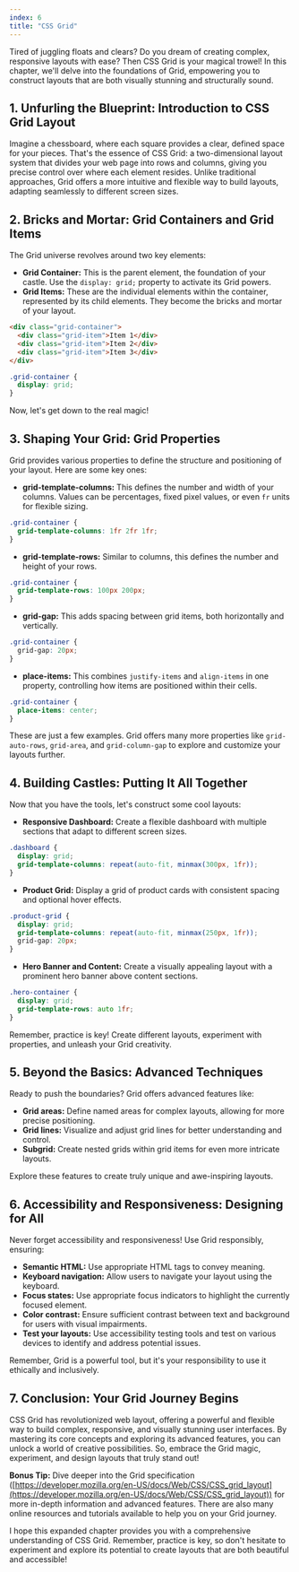 ```yaml
---
index: 6
title: "CSS Grid"
---
```


Tired of juggling floats and clears? Do you dream of creating complex, responsive layouts with ease? Then CSS Grid is your magical trowel! In this chapter, we'll delve into the foundations of Grid, empowering you to construct layouts that are both visually stunning and structurally sound.

## 1. Unfurling the Blueprint: Introduction to CSS Grid Layout

Imagine a chessboard, where each square provides a clear, defined space for your pieces. That's the essence of CSS Grid: a two-dimensional layout system that divides your web page into rows and columns, giving you precise control over where each element resides. Unlike traditional approaches, Grid offers a more intuitive and flexible way to build layouts, adapting seamlessly to different screen sizes.

## 2. Bricks and Mortar: Grid Containers and Grid Items

The Grid universe revolves around two key elements:

- **Grid Container:** This is the parent element, the foundation of your castle. Use the `display: grid;` property to activate its Grid powers.
- **Grid Items:** These are the individual elements within the container, represented by its child elements. They become the bricks and mortar of your layout.

```html
<div class="grid-container">
  <div class="grid-item">Item 1</div>
  <div class="grid-item">Item 2</div>
  <div class="grid-item">Item 3</div>
</div>
```

```css
.grid-container {
  display: grid;
}
```

Now, let's get down to the real magic!

## 3. Shaping Your Grid: Grid Properties

Grid provides various properties to define the structure and positioning of your layout. Here are some key ones:

- **grid-template-columns:** This defines the number and width of your columns. Values can be percentages, fixed pixel values, or even `fr` units for flexible sizing.

```css
.grid-container {
  grid-template-columns: 1fr 2fr 1fr;
}
```

- **grid-template-rows:** Similar to columns, this defines the number and height of your rows.

```css
.grid-container {
  grid-template-rows: 100px 200px;
}
```

- **grid-gap:** This adds spacing between grid items, both horizontally and vertically.

```css
.grid-container {
  grid-gap: 20px;
}
```

- **place-items:** This combines `justify-items` and `align-items` in one property, controlling how items are positioned within their cells.

```css
.grid-container {
  place-items: center;
}
```

These are just a few examples. Grid offers many more properties like `grid-auto-rows`, `grid-area`, and `grid-column-gap` to explore and customize your layouts further.

## 4. Building Castles: Putting It All Together

Now that you have the tools, let's construct some cool layouts:

- **Responsive Dashboard:** Create a flexible dashboard with multiple sections that adapt to different screen sizes.

```css
.dashboard {
  display: grid;
  grid-template-columns: repeat(auto-fit, minmax(300px, 1fr));
}
```

- **Product Grid:** Display a grid of product cards with consistent spacing and optional hover effects.

```css
.product-grid {
  display: grid;
  grid-template-columns: repeat(auto-fit, minmax(250px, 1fr));
  grid-gap: 20px;
}
```

- **Hero Banner and Content:** Create a visually appealing layout with a prominent hero banner above content sections.

```css
.hero-container {
  display: grid;
  grid-template-rows: auto 1fr;
}
```

Remember, practice is key! Create different layouts, experiment with properties, and unleash your Grid creativity.

## 5. Beyond the Basics: Advanced Techniques

Ready to push the boundaries? Grid offers advanced features like:

- **Grid areas:** Define named areas for complex layouts, allowing for more precise positioning.
- **Grid lines:** Visualize and adjust grid lines for better understanding and control.
- **Subgrid:** Create nested grids within grid items for even more intricate layouts.

Explore these features to create truly unique and awe-inspiring layouts.

## 6. Accessibility and Responsiveness: Designing for All

Never forget accessibility and responsiveness! Use Grid responsibly, ensuring:

- **Semantic HTML:** Use appropriate HTML tags to convey meaning.
- **Keyboard navigation:** Allow users to navigate your layout using the keyboard.
- **Focus states:** Use appropriate focus indicators to highlight the currently focused element.
- **Color contrast:** Ensure sufficient contrast between text and background for users with visual impairments.
- **Test your layouts:** Use accessibility testing tools and test on various devices to identify and address potential issues.

Remember, Grid is a powerful tool, but it's your responsibility to use it ethically and inclusively.

## 7. Conclusion: Your Grid Journey Begins

CSS Grid has revolutionized web layout, offering a powerful and flexible way to build complex, responsive, and visually stunning user interfaces. By mastering its core concepts and exploring its advanced features, you can unlock a world of creative possibilities. So, embrace the Grid magic, experiment, and design layouts that truly stand out!

**Bonus Tip:** Dive deeper into the Grid specification ([https://developer.mozilla.org/en-US/docs/Web/CSS/CSS_grid_layout](https://developer.mozilla.org/en-US/docs/Web/CSS/CSS_grid_layout)) for more in-depth information and advanced features. There are also many online resources and tutorials available to help you on your Grid journey.

I hope this expanded chapter provides you with a comprehensive understanding of CSS Grid. Remember, practice is key, so don't hesitate to experiment and explore its potential to create layouts that are both beautiful and accessible!
